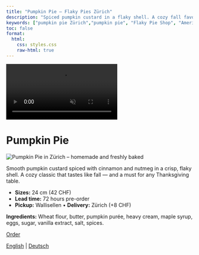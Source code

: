 ```yaml
---
title: "Pumpkin Pie – Flaky Pies Zürich"
description: "Spiced pumpkin custard in a flaky shell. A cozy fall favorite and a must-have for Thanksgiving in Zürich."
keywords: ["pumpkin pie Zürich","pumpkin pie", "Flaky Pie Shop", "American pie Zürich", "Wallisellen bakery"]
toc: false
format:
  html:
    css: styles.css
    raw-html: true 
---
```

<!-- Desktop background video -->
<div class="background-video-container">
  <video autoplay muted loop playsinline>
    <source src="../Backgroundrotating.mp4" type="video/mp4">
  </video>
</div>

# Pumpkin Pie

<div class="pie-layout">

<img src="images/pumpkin-pie-thanksgiving-zurich2.jpeg"
       alt="Pumpkin Pie in Zürich – homemade and freshly baked"
       class="pie-photo" loading="lazy">

<div class="pie-text">
<p>
     Smooth pumpkin custard spiced with cinnamon and nutmeg in a crisp, flaky shell. A cozy classic that tastes like fall — and a must for any Thanksgiving table.
</p>
<ul>
<li><strong>Sizes:</strong> 24 cm (42 CHF)</li>
<li><strong>Lead time:</strong> 72 hours pre-order</li>
<li><strong>Pickup:</strong> Wallisellen • <strong>Delivery:</strong> Zürich (+8 CHF)</li>
</ul>
<p><strong>Ingredients:</strong> Wheat flour, butter, pumpkin purée, heavy cream, maple syrup, eggs, sugar, vanilla extract, salt, spices.</p>
<div class="nav-button">
  <a href="order-pies-zurich.qmd" class="btn-link">Order</a>
</div>
</div>

</div>



<div class="content-overlay">



<script type="application/ld+json">
{
  "@context": "https://schema.org",
  "@type": "Bakery",
  "name": "Flaky",
  "image": "https://yourdomain.com/logo_website.png",
  "address": {
    "@type": "PostalAddress",
    "addressLocality": "Zürich",
    "addressCountry": "CH"
  },
  "servesCuisine": "American desserts",
  "url": "https://yourdomain.com",
  "description": "Flaky is a home-based microbakery in Zürich, baking handmade American-style pies such as pumpkin pie, cinnamon apple crumble, and pecan pie."
}
</script>

<div class="language-switch">
  <a href="pumpkin-pie-thanksgiving-zurich.html">English</a> |
  <a href="de/pumpkin-pie-thanksgiving-zurich.html">Deutsch</a>
</div>



<div class="footer-heart">
  <i class="fas fa-heart"></i>
</div>


<script>
document.addEventListener("DOMContentLoaded", function() {
  const navLinks = document.querySelectorAll('.navbar-nav .nav-link');
  const navbarCollapse = document.querySelector('.navbar-collapse');

  navLinks.forEach(function(link) {
    link.addEventListener('click', function() {
      if (navbarCollapse.classList.contains('show')) {
        // collapse the menu
        const collapse = new bootstrap.Collapse(navbarCollapse);
        collapse.hide();
      }
    });
  });
});
</script>
